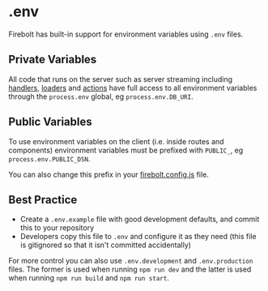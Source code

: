 <Meta
  title='Reference: .env'
  description='API Reference for using environment variables with Firebolt.'
/>

# .env

Firebolt has built-in support for environment variables using `.env` files.

## Private Variables

All code that runs on the server such as server streaming including [handlers](/docs/ref/handler-js), [loaders](/docs/loaders) and [actions](/docs/actions) have full access to all environment variables through the `process.env` global, eg `process.env.DB_URI`.

## Public Variables

To use environment variables on the client (i.e. inside routes and components) environment variables must be prefixed with `PUBLIC_`, eg `process.env.PUBLIC_DSN`.

You can also change this prefix in your [firebolt.config.js](/docs/ref/config) file.

## Best Practice

- Create a `.env.example` file with good development defaults, and commit this to your repository
- Developers copy this file to `.env` and configure it as they need (this file is gitignored so that it isn't committed accidentally)

For more control you can also use `.env.development` and `.env.production` files. The former is used when running `npm run dev` and the latter is used when running `npm run build` and `npm run start`.
